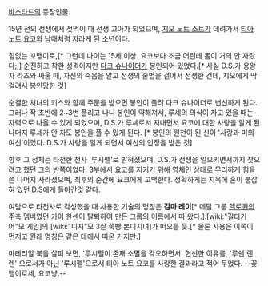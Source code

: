 [[바스타드]]의 등장인물.

15년 전의 전쟁에서 젖먹이 때 전쟁 고아가 되었으며, [[지오 노트 소트]]가 데려가서 [[티아 노트 요코]]와 남매처럼 자라게 된 소년이다. 

힘없는 꼬맹이로,[* 그런데 나이는 15세 이상. 요코보다 조금 어린데 몸이 거의 안 자랐다;;] 순진하고 착한 성격이지만 [[다크 슈나이더]]가 봉인되어 있었다.[* 사실 D.S.가 용왕자 라즈와 싸울 때, 자신의 죽음을 알고 전생의 술법을 걸어서 전생한 건데, 지오에게 딱 걸려서 봉인당한 것]

순결한 처녀의 키스와 함께 주문을 받으면 봉인이 풀려 다크 슈나이더로 변신하게 된다. 그러나 작 초반에 2~3번 풀리고 나니 봉인이 약해져서, 루셰의 의식이 자고 있을 때는 자력으로 나올 수 있게 되었으며, D.S.가 루셰로서 지내면서 요코에 대한 사랑을 알게 된 나머지 루셰가 안 자도 봉인을 풀 수 있게 된다. [* 봉인의 원천이 된 신이 '사랑과 미의 여신'이었다. D.S.가 사랑을 알게 되면서 여신의 인정을 받은 것]

향후 그 정체는 타천한 천사 '루시펠'로 밝혀졌으며, D.S.가 전쟁을 일으키면서까지 찾으려고 했던 그의 반쪽이었다. 3부에서 요코를 지키기 위해 영체인 상태로 무리하게 힘을 쓴 나머지 사라졌으며, 최후의 순간에 요코에게 고백한다. 정확하게는 지옥에 혼이 붙잡혀 있던 D.S에게 돌아간것 같다.

여담으로 타천사로 각성했을 때 사용한 기술의 명칭은 '''감마 레이'''[* 메탈 그룹 [[헬로윈]]의 주축 멤버였던 카이 한센이 탈퇴하여 만든 그룹의 이름에서 따 왔다.].[wiki:"길티기어"모 게임]의 [wiki:"디지"모 3살 쭉빵 본디지녀]가 떠오를 듯.[* 물론 사용은 이쪽이 먼저고 원래 명칭은 같은 데에서 따온 거지만.]

마테리알 북을 살펴 보면, '루시펠이 존재 소멸을 각오하면서' 현신한 이유를, '루쉔 렌렌' 으로서가 아닌 '루시펠'으로서 티아 노트 요코를 사랑한 결과라고 적어 두었다. --꽃뱀이로세, 요코냥.--
